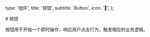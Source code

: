   type: '组件',
  title: '按钮',
  subtitle: 'Button',
  icon: '💠',
};

<Box>
# 按钮

按钮用于开始一个即时操作，响应用户点击行为，触发相应的业务逻辑。

<SandboxGroup name="button" />
</Box>

<Box text={api} />
